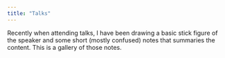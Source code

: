 ```yaml
---
title: "Talks"
---
```


Recently when attending talks, I have been drawing a basic stick figure of the speaker and some short (mostly confused) notes that summaries the content. This is a gallery of those notes.


